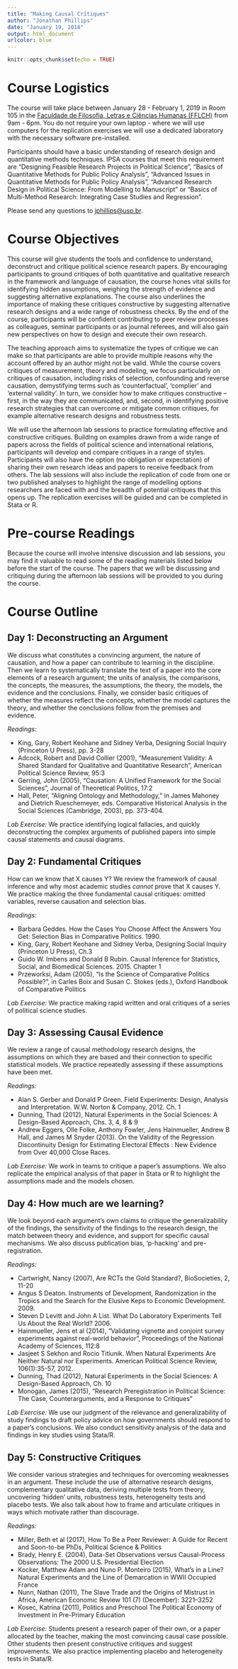 ```yaml
---
title: "Making Causal Critiques"
author: "Jonathan Phillips"
date: "January 19, 2018"
output: html_document
urlcolor: blue
---
```


```r
knitr::opts_chunk$set(echo = TRUE)
```

# Course Logistics

The course will take place between January 28 - February 1, 2019 in Room 105 in the [Faculdade de Filosofia, Letras e Ciências Humanas (FFLCH)](https://www.google.com.br/maps/place/FFLCH+-+Pr%C3%A9dio+de+Letras/@-23.5618195,-46.7275296,17z/data=!3m1!4b1!4m5!3m4!1s0x94ce5640eb6f8a59:0x6f53a42abbe26c0c!8m2!3d-23.5618195!4d-46.7253409) from 9am - 6pm. You do not require your own laptop - where we will use computers for the replication exercises we will use a dedicated laboratory with the necessary software pre-installed.

Participants should have a basic understanding of research design and quantitative methods techniques. IPSA courses that meet this requirement are “Designing Feasible Research Projects in Political Science”, “Basics of Quantitative Methods for Public Policy Analysis”, “Advanced Issues in Quantitative Methods for Public Policy Analysis”, “Advanced Research Design in Political Science:  From Modelling to Manuscript” or “Basics of Multi-Method Research: Integrating Case Studies and Regression”. 

Please send any questions to [jphillips@usp.br](jphillips@usp.br).

# Course Objectives

This course will give students the tools and confidence to understand, deconstruct and critique political science research papers. By encouraging participants to ground critiques of both quantitative and qualitative research in the framework and language of causation, the course hones vital skills for identifying hidden assumptions, weighing the strength of evidence and suggesting alternative explanations. The course also underlines the importance of making these critiques constructive by suggesting alternative research designs and a wide range of robustness checks. By the end of the course, participants will be confident contributing to peer review processes as colleagues, seminar participants or as journal referees, and will also gain new perspectives on how to design and execute their own research.

The teaching approach aims to systematize the types of critique we can make so that participants are able to provide multiple reasons why the account offered by an author might not be valid. While the course covers critiques of measurement, theory and modeling, we focus particularly on critiques of causation, including risks of selection, confounding and reverse causation, demystifying terms such as ‘counterfactual’, ‘complier’ and ‘external validity’. In turn, we consider how to make critiques constructive – first, in the way they are communicated, and, second, in identifying positive research strategies that can overcome or mitigate common critiques, for example alternative research designs and robustness tests.

We will use the afternoon lab sessions to practice formulating effective and constructive critiques. Building on examples drawn from a wide range of papers across the fields of political science and international relations, participants will develop and compare critiques in a range of styles. Participants will also have the option (no obligation or expectation) of sharing their own research ideas and papers to receive feedback from others. The lab sessions will also include the replication of code from one or two published analyses to highlight the range of modelling options researchers are faced with and the breadth of potential critiques that this opens up. The replication exercises will be guided and can be completed in Stata or R.

# Pre-course Readings

Because the course will involve intensive discussion and lab sessions, you may find it valuable to read some of the reading materials listed below before the start of the course. The papers that we will be discussing and critiquing during the afternoon lab sessions will be provided to you during the course.

# Course Outline

## **Day 1: Deconstructing an Argument**

We discuss what constitutes a convincing argument, the nature of causation, and how a paper can contribute to learning in the discipline. Then we learn to systematically translate the text of a paper into the core elements of a research argument; the units of analysis, the comparisons, the concepts, the measures, the assumptions, the theory, the models, the evidence and the conclusions. Finally, we consider basic critiques of whether the measures reflect the concepts, whether the model captures the theory, and whether the conclusions follow from the premises and evidence.

*Readings:* 

- King, Gary, Robert Keohane and Sidney Verba, Designing Social Inquiry (Princeton U
Press), pp. 3-28
- Adcock, Robert and David Collier (2001), "Measurement Validity: A Shared Standard for Qualitative and Quantitative Research", American Political Science Review, 95:3
- Gerring, John (2005), "Causation: A Unified Framework for the Social Sciences", Journal of Theoretical Politics, 17:2
- Hall, Peter, “Aligning Ontology and Methodology,” in James Mahoney and Dietrich
Rueschemeyer, eds. Comparative Historical Analysis in the Social Sciences (Cambridge,
2003), pp. 373-404.  

*Lab Exercise:* We practice identifying logical fallacies, and quickly deconstructing the complex arguments of published papers into simple causal statements and causal diagrams.

## **Day 2: Fundamental Critiques** 

How can we know that X causes Y? We review the framework of causal inference and why most academic studies *cannot* prove that X causes Y. We practice making the three fundamental causal critiques: omitted variables, reverse causation and selection bias.

*Readings:* 

- Barbara Geddes. How the Cases You Choose Affect the Answers You Get: Selection Bias in Comparative Politics. 1990.
- King, Gary, Robert Keohane and Sidney Verba, Designing Social Inquiry (Princeton U
Press), Ch.3
- Guido W. Imbens and Donald B Rubin. Causal Inference for Statistics, Social, and Biomedical Sciences. 2015. Chapter 1
- Przeworksi, Adam (2005), "Is the Science of Comparative Politics Possible?", in Carles Boix and Susan C. Stokes (eds.), Oxford Handbook of Comparative Politics

*Lab Exercise:* We practice making rapid written and oral critiques of a series of political science studies.

## **Day 3: Assessing Causal Evidence** 

We review a range of causal methodology research designs, the assumptions on which they are based and their connection to specific statistical models. We practice repeatedly assessing if these assumptions have been met.

*Readings:* 

- Alan S. Gerber and Donald P Green. Field Experiments: Design, Analysis and Interpretation.
W.W. Norton & Company, 2012. Ch. 1
- Dunning, Thad (2012), Natural Experiments in the Social Sciences: A Design-Based Approach, Chs. 3, 4, 8 & 9
- Andrew Eggers, Olle Folke, Anthony Fowler, Jens Hainmueller, Andrew B Hall, and James M Snyder (2013). On the Validity of the Regression Discontinuity Design for Estimating Electoral Effects : New Evidence from Over 40,000 Close Races.

*Lab Exercise:* We work in teams to critique a paper's assumptions. We also replicate the empirical analysis of that paper in Stata or R to highlight the assumptions made and the models chosen.

## **Day 4: How much are we learning?** 

We look beyond each argument’s own claims to critique the generalizability of the findings, the sensitivity of the findings to the research design, the match between theory and evidence, and support for specific causal mechanisms. We also discuss publication bias, 'p-hacking' and pre-registration.

*Readings:*

- Cartwright, Nancy (2007), Are RCTs the Gold Standard?, BioSocieties, 2, 11-20
- Angus S Deaton. Instruments of Development, Randomization in the Tropics and the Search for the Elusive Keps to Economic Development. 2009.
- Steven D Levitt and John A List. What Do Laboratory Experiments Tell Us About the Real World? 2006.
- Hainmueller, Jens et al (2014), "Validating vignette and conjoint survey experiments against real-world behavior", Proceedings of the National Academy of Sciences, 112:8
- Jasjeet S Sekhon and Rocio Titiunik. When Natural Experiments Are Neither Natural nor Experiments. American Political Science Review, 106(1):35-57, 2012.
- Dunning, Thad (2012), Natural Experiments in the Social Sciences: A Design-Based Approach, Ch. 10
- Monogan, James (2015),  "Research Preregistration in Political Science: The Case, Counterarguments, and a Response to Critiques"

*Lab Exercise:* We use our judgment of the relevance and generalizability of study findings to draft policy advice on how governments should respond to a paper's conclusions. We also conduct sensitivity analysis of the data and findings in key studies using Stata/R.

## **Day 5: Constructive Critiques**
We consider various strategies and techniques for overcoming weaknesses in an argument. These include the use of alternative research designs, complementary qualitative data, deriving multiple tests from theory, uncovering ‘hidden’ units, robustness tests, heterogeneity tests and placebo tests. We also talk about how to frame and articulate critiques in ways which motivate rather than discourage.

*Readings:* 

- Miller, Beth et al (2017), How To Be a Peer Reviewer: A Guide for Recent and Soon-to-be PhDs, Political Science & Politics
- Brady, Henry E. (2004), Data-Set Observations versus Causal-Process
Observations: The 2000 U.S. Presidential Election
- Kocker, Matthew Adam and Nuno P. Monteiro (2015), What's in a Line? Natural Experiments and the Line of Demarcation in WWII Occupied France
- Nunn, Nathan (2011), The Slave Trade and the Origins of Mistrust in Africa, American Economic Review 101 (7) (December): 3221–3252
- Kosec, Katrina (2011), Politics and Preschool The Political Economy of Investment in Pre-Primary Education

*Lab Exercise:* Students present a research paper of their own, or a paper allocated by the teacher, making the most convincing causal case possible. Other students then present constructive critiques and suggest improvements. We also practice implementing placebo and heterogeneity tests in Stata/R.

